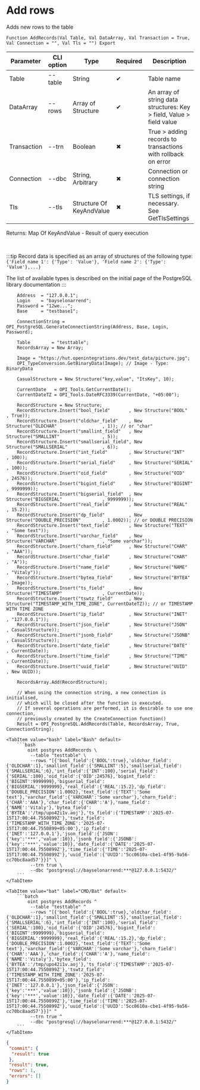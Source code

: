 ﻿---
sidebar_position: 11
description: Add rows and other functions to work with PostgreSQL in the Open Integration Package, a free open-source integration library for 1C:Enterprise 8, OneScript and CLI
keywords: [1C, 1С, 1С:Enterprise, 1С:Enterprise 8.3, API, Integration, Services, Exchange, OneScript, CLI, PostgreSQL]
---


# Add rows
 Adds new rows to the table



`Function AddRecords(Val Table, Val DataArray, Val Transaction = True, Val Connection = "", Val Tls = "") Export`

  | Parameter | CLI option | Type | Required | Description |
  |-|-|-|-|-|
  | Table | --table | String | &#x2714; | Table name |
  | DataArray | --rows | Array of Structure | &#x2714; | An array of string data structures: Key > field, Value > field value |
  | Transaction | --trn | Boolean | &#x2716; | True > adding records to transactions with rollback on error |
  | Connection | --dbc | String, Arbitrary | &#x2716; | Connection or connection string |
  | Tls | --tls | Structure Of KeyAndValue | &#x2716; | TLS settings, if necessary. See GetTlsSettings |

  
  Returns:  Map Of KeyAndValue - Result of query execution

<br/>

:::tip
Record data is specified as an array of structures of the following type:<br/>`{'Field name 1': {'Type': 'Value'}, 'Field name 2': {'Type': 'Value'},...}`

The list of available types is described on the initial page of the PostgreSQL library documentation
:::
<br/>



```bsl title="1C:Enterprise/OneScript code example"
    Address  = "127.0.0.1";
    Login    = "bayselonarrend";
    Password = "12we...";
    Base     = "testbase1";

    ConnectionString = OPI_PostgreSQL.GenerateConnectionString(Address, Base, Login, Password);

    Table        = "testtable";
    RecordsArray = New Array;

    Image = "https://hut.openintegrations.dev/test_data/picture.jpg";
    OPI_TypeConversion.GetBinaryData(Image); // Image - Type: BinaryData

    CasualStructure = New Structure("key,value", "ItsKey", 10);

    CurrentDate   = OPI_Tools.GetCurrentDate();
    CurrentDateTZ = OPI_Tools.DateRFC3339(CurrentDate, "+05:00");

    RecordStructure = New Structure;
    RecordStructure.Insert("bool_field"       , New Structure("BOOL"                    , True));
    RecordStructure.Insert("oldchar_field"    , New Structure("OLDCHAR"                 , 1)); // or "char"
    RecordStructure.Insert("smallint_field"   , New Structure("SMALLINT"                , 5));
    RecordStructure.Insert("smallserial_field", New Structure("SMALLSERIAL"             , 6));
    RecordStructure.Insert("int_field"        , New Structure("INT"                     , 100));
    RecordStructure.Insert("serial_field"     , New Structure("SERIAL"                  , 100));
    RecordStructure.Insert("oid_field"        , New Structure("OID"                     , 24576));
    RecordStructure.Insert("bigint_field"     , New Structure("BIGINT"                  , 9999999));
    RecordStructure.Insert("bigserial_field"  , New Structure("BIGSERIAL"               , 9999999));
    RecordStructure.Insert("real_field"       , New Structure("REAL"                    , 15.2));
    RecordStructure.Insert("dp_field"         , New Structure("DOUBLE_PRECISION"        , 1.0002)); // or DOUBLE PRECISION
    RecordStructure.Insert("text_field"       , New Structure("TEXT"                    , "Some text"));
    RecordStructure.Insert("varchar_field"    , New Structure("VARCHAR"                 , "Some varchar"));
    RecordStructure.Insert("charn_field"      , New Structure("CHAR"                    , "AAA"));
    RecordStructure.Insert("char_field"       , New Structure("CHAR"                    , "A"));
    RecordStructure.Insert("name_field"       , New Structure("NAME"                    , "Vitaly"));
    RecordStructure.Insert("bytea_field"      , New Structure("BYTEA"                   , Image));
    RecordStructure.Insert("ts_field"         , New Structure("TIMESTAMP"               , CurrentDate));
    RecordStructure.Insert("tswtz_field"      , New Structure("TIMESTAMP_WITH_TIME_ZONE", CurrentDateTZ)); // or TIMESTAMP WITH TIME ZONE
    RecordStructure.Insert("ip_field"         , New Structure("INET"                    , "127.0.0.1"));
    RecordStructure.Insert("json_field"       , New Structure("JSON"                    , CasualStructure));
    RecordStructure.Insert("jsonb_field"      , New Structure("JSONB"                   , CasualStructure));
    RecordStructure.Insert("date_field"       , New Structure("DATE"                    , CurrentDate));
    RecordStructure.Insert("time_field"       , New Structure("TIME"                    , CurrentDate));
    RecordStructure.Insert("uuid_field"       , New Structure("UUID"                    , New UUID));

    RecordsArray.Add(RecordStructure);

    // When using the connection string, a new connection is initialised,
    // which will be closed after the function is executed.
    // If several operations are performed, it is desirable to use one connection,
    // previously created by the CreateConnection function()
    Result = OPI_PostgreSQL.AddRecords(Table, RecordsArray, True, ConnectionString);
```
 

 <Tabs>
  
    <TabItem value="bash" label="Bash" default>
        ```bash
            oint postgres AddRecords \
             --table "testtable" \
             --rows "[{'bool_field':{'BOOL':true},'oldchar_field':{'OLDCHAR':1},'smallint_field':{'SMALLINT':5},'smallserial_field':{'SMALLSERIAL':6},'int_field':{'INT':100},'serial_field':{'SERIAL':100},'oid_field':{'OID':24576},'bigint_field':{'BIGINT':9999999},'bigserial_field':{'BIGSERIAL':9999999},'real_field':{'REAL':15.2},'dp_field':{'DOUBLE_PRECISION':1.0002},'text_field':{'TEXT':'Some text'},'varchar_field':{'VARCHAR':'Some varchar'},'charn_field':{'CHAR':'AAA'},'char_field':{'CHAR':'A'},'name_field':{'NAME':'Vitaly'},'bytea_field':{'BYTEA':'/tmp/upo42i1v.aoj'},'ts_field':{'TIMESTAMP':'2025-07-15T17:00:44.7550899Z'},'tswtz_field':{'TIMESTAMP_WITH_TIME_ZONE':'2025-07-15T17:00:44.7550899+05:00'},'ip_field':{'INET':'127.0.0.1'},'json_field':{'JSON':{'key':'***','value':10}},'jsonb_field':{'JSONB':{'key':'***','value':10}},'date_field':{'DATE':'2025-07-15T17:00:44.7550899Z'},'time_field':{'TIME':'2025-07-15T17:00:44.7550899Z'},'uuid_field':{'UUID':'5cc0610a-cbe1-4f95-9a56-cc70bc8aad57'}}]" \
             --trn true \
             --dbc "postgresql://bayselonarrend:***@127.0.0.1:5432/"
        ```
    </TabItem>
  
    <TabItem value="bat" label="CMD/Bat" default>
        ```batch
            oint postgres AddRecords ^
             --table "testtable" ^
             --rows "[{'bool_field':{'BOOL':true},'oldchar_field':{'OLDCHAR':1},'smallint_field':{'SMALLINT':5},'smallserial_field':{'SMALLSERIAL':6},'int_field':{'INT':100},'serial_field':{'SERIAL':100},'oid_field':{'OID':24576},'bigint_field':{'BIGINT':9999999},'bigserial_field':{'BIGSERIAL':9999999},'real_field':{'REAL':15.2},'dp_field':{'DOUBLE_PRECISION':1.0002},'text_field':{'TEXT':'Some text'},'varchar_field':{'VARCHAR':'Some varchar'},'charn_field':{'CHAR':'AAA'},'char_field':{'CHAR':'A'},'name_field':{'NAME':'Vitaly'},'bytea_field':{'BYTEA':'/tmp/upo42i1v.aoj'},'ts_field':{'TIMESTAMP':'2025-07-15T17:00:44.7550899Z'},'tswtz_field':{'TIMESTAMP_WITH_TIME_ZONE':'2025-07-15T17:00:44.7550899+05:00'},'ip_field':{'INET':'127.0.0.1'},'json_field':{'JSON':{'key':'***','value':10}},'jsonb_field':{'JSONB':{'key':'***','value':10}},'date_field':{'DATE':'2025-07-15T17:00:44.7550899Z'},'time_field':{'TIME':'2025-07-15T17:00:44.7550899Z'},'uuid_field':{'UUID':'5cc0610a-cbe1-4f95-9a56-cc70bc8aad57'}}]" ^
             --trn true ^
             --dbc "postgresql://bayselonarrend:***@127.0.0.1:5432/"
        ```
    </TabItem>
</Tabs>


```json title="Result"
{
 "commit": {
  "result": true
 },
 "result": true,
 "rows": 1,
 "errors": []
}
```
